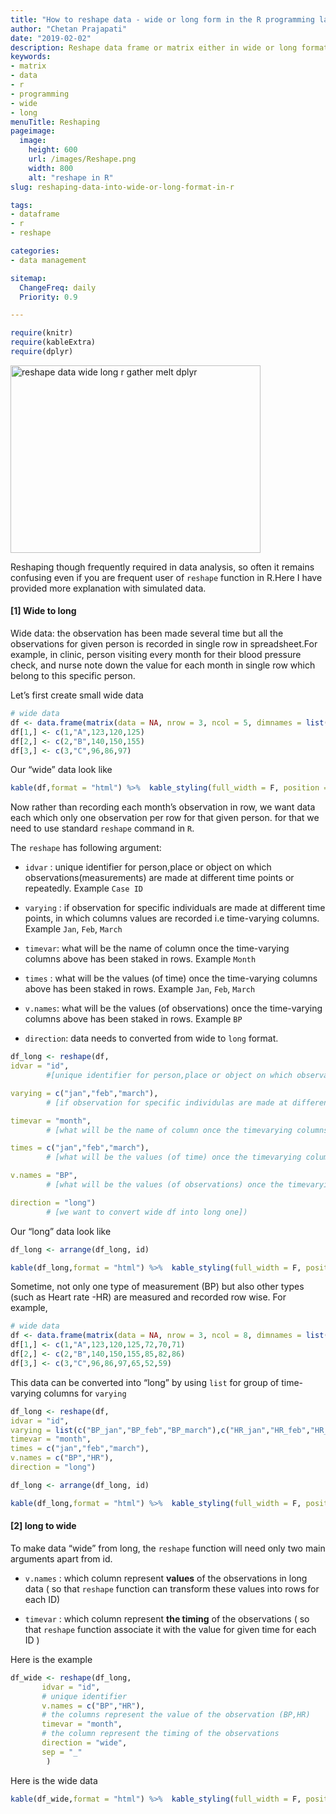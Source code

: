 ```yaml
---
title: "How to reshape data - wide or long form in the R programming language"
author: "Chetan Prajapati"
date: "2019-02-02"
description: Reshape data frame or matrix either in wide or long format in R programming language.
keywords: 
- matrix
- data
- r
- programming
- wide
- long
menuTitle: Reshaping
pageimage:
  image:
    height: 600
    url: /images/Reshape.png
    width: 800
    alt: "reshape in R"
slug: reshaping-data-into-wide-or-long-format-in-r

tags:
- dataframe
- r
- reshape

categories: 
- data management

sitemap:
  ChangeFreq: daily
  Priority: 0.9

---
```

```r
require(knitr)
require(kableExtra)
require(dplyr)
```

<img alt="reshape data wide long r gather melt dplyr" src="/images/Reshape.png" height="300px" width="400px" />

Reshaping though frequently required in data analysis, so often it remains confusing even if you are frequent  user of `reshape` function in R.Here I have provided more explanation with simulated data.

#### [1] Wide to long

Wide data: the observation has been made several time  but all the observations for given person is recorded in single row in spreadsheet.For example, in clinic, person visiting every month for their blood pressure check, and nurse note down the value for each month in single row which belong to this specific person. 


Let's first create small wide data

```r
# wide data
df <- data.frame(matrix(data = NA, nrow = 3, ncol = 5, dimnames = list(NULL, paste0(c("id","name","jan","feb","march")))))
df[1,] <- c(1,"A",123,120,125)
df[2,] <- c(2,"B",140,150,155)
df[3,] <- c(3,"C",96,86,97)
```

Our "wide" data look like

```r
kable(df,format = "html") %>%  kable_styling(full_width = F, position = "center",font_size = 14)
```

Now rather than recording each month's observation in row, we want data each which only one observation per row for that given person. for that we need to use standard `reshape` command in `R`.  

The `reshape` has following argument:

+ `idvar` : unique identifier for person,place or object on which observations(measurements) are made at different time points or repeatedly. Example `Case ID`

+ `varying` :  if observation for specific individuals are made at different time points, in which columns values are recorded i.e time-varying columns. Example `Jan`, `Feb`, `March`

+ `timevar`: what will be the name of column once the time-varying columns above has been staked in rows. Example `Month` 

+ `times` : what will be the values (of time) once the time-varying columns above has been staked in rows. Example  `Jan`, `Feb`, `March`

+ `v.names`: what will be the values (of observations) once the time-varying columns above has been staked in rows. Example `BP`

+ `direction`: data needs to converted from wide to `long` format.


```r
df_long <- reshape(df,
idvar = "id",  
        #[unique identifier for person,place or object on which observations(measurments) are made at different time points or repeatedly]

varying = c("jan","feb","march"),  
        # [if observation for specific individulas are made at different time points, in which columns values are recorded i.e time-varying columns ]

timevar = "month", 
        # [what will be the name of column once the timevarying columns above has been staked in rows]

times = c("jan","feb","march"),
        # [what will be the values (of time) once the timevarying columns above has been staked in rows]

v.names = "BP", 
        # [what will be the values (of observations) once the timevarying columns above has been staked in rows]

direction = "long")   
        # [we want to convert wide df into long one])
```

Our "long" data look like

```r
df_long <- arrange(df_long, id)

kable(df_long,format = "html") %>%  kable_styling(full_width = F, position = "center",font_size = 14)
```

Sometime, not only one type of measurement (BP) but also other types (such as Heart rate -HR) are measured and recorded row wise. For example,

```r
# wide data
df <- data.frame(matrix(data = NA, nrow = 3, ncol = 8, dimnames = list(NULL, paste0(c("id","name","BP_jan","BP_feb","BP_march","HR_jan","HR_feb","HR_march")))))
df[1,] <- c(1,"A",123,120,125,72,70,71)
df[2,] <- c(2,"B",140,150,155,85,82,86)
df[3,] <- c(3,"C",96,86,97,65,52,59)
```

This data can be converted into "long" by using `list` for group of time-varying columns for `varying`


```r
df_long <- reshape(df,
idvar = "id",  
varying = list(c("BP_jan","BP_feb","BP_march"),c("HR_jan","HR_feb","HR_march") ),  
timevar = "month", 
times = c("jan","feb","march"),
v.names = c("BP","HR"), 
direction = "long")   
```


```r
df_long <- arrange(df_long, id)
```

```r
kable(df_long,format = "html") %>%  kable_styling(full_width = F, position = "center",font_size = 14)
```


#### [2] long to wide

To make data "wide" from long, the `reshape` function will need only two main arguments apart from id. 

+ `v.names` : which column represent **values** of the observations in long data ( so that `reshape` function can transform these values into rows for each ID)

+ `timevar` : which column represent **the timing** of the observations ( so that `reshape` function associate it with the value for given time for each ID )

Here is the example

```r
df_wide <- reshape(df_long,
       idvar = "id",
       # unique identifier
       v.names = c("BP","HR"),
       # the columns represent the value of the observation (BP,HR)
       timevar = "month",
       # the column represent the timing of the observations
       direction = "wide",
       sep = "_"
        )
```

Here is the wide data

```r
kable(df_wide,format = "html") %>%  kable_styling(full_width = F, position = "center",font_size = 14)
```

